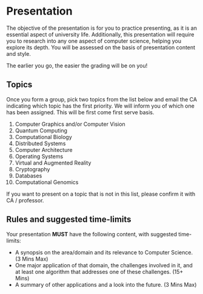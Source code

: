 
# Presentation

The objective of the presentation is for you to practice presenting, as it is an essential aspect of university life. Additionally, this presentation will require you to research into any one aspect of computer science, helping you explore its depth. You will be assessed on the basis of presentation content and style. 

<Callout emoji="✅">The earlier you go, the easier the grading will be on you! </Callout>


## Topics 

Once you form a group, pick two topics from the list below and email the CA indicating which topic has the first priority. We will inform you of which one has been assigned. This will be first come first serve basis.

1.	Computer Graphics and/or Computer Vision
3.	Quantum Computing
4.	Computational Biology
5.	Distributed Systems 
6.	Computer Architecture
7.	Operating Systems
8.	Virtual and Augmented Reality
9.	Cryptography
10.	Databases
11.	Computational Genomics

If you want to present on a topic that is not in this list, please confirm it with CA / professor.


## Rules and suggested time-limits
Your presentation **MUST** have the following content, with suggested time-limits:
- A synopsis on the area/domain and its relevance to Computer Science. (3 Mins Max)
- One major application of that domain, the challenges involved in it, and at least one algorithm that addresses one of these challenges. (15+ Mins)
- A summary of other applications and a look into the future. (3 Mins Max)


